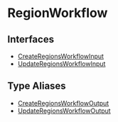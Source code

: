 
# RegionWorkflow

## Interfaces

- [CreateRegionsWorkflowInput](../RegionWorkflow/interfaces/types.WorkflowTypes.RegionWorkflow.CreateRegionsWorkflowInput/page.mdx)
- [UpdateRegionsWorkflowInput](../RegionWorkflow/interfaces/types.WorkflowTypes.RegionWorkflow.UpdateRegionsWorkflowInput/page.mdx)

## Type Aliases

- [CreateRegionsWorkflowOutput](../RegionWorkflow/types/types.WorkflowTypes.RegionWorkflow.CreateRegionsWorkflowOutput/page.mdx)
- [UpdateRegionsWorkflowOutput](../RegionWorkflow/types/types.WorkflowTypes.RegionWorkflow.UpdateRegionsWorkflowOutput/page.mdx)
